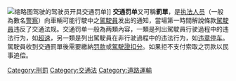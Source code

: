 {{Expand language|1=en|time=2021-02-07T07:29:24+00:00}}
[[File:Motorofficer.jpg|缩略图]]驾驶的驾驶员开具交通罚单]]
'''交通罚单'''又可稱'''罰單'''，是[[執法人員|执法人员]]（一般為數名[[警察|警察]]）向車輛可能行駛中之[[駕駛員|駕駛員]]发出的通知，當場第一時間解說條款[[駕駛員|駕駛員]]违反了交通法规。交通罚单一般為两類內容，一類是列出駕駛員行驶過程中的违法行为，如[[超速|超速]]，另一類是列出駕駛員在非行驶過程中的违法行为，如[[违章停车|违章停车]]。駕駛員收到交通罰單後需要繳納[[罚款|罚款]]或[[駕駛證扣分|駕駛證扣分]]。如果拒不支付索取之罚款以民事追偿。

[[Category:刑罰|Category:刑罰]]
[[Category:交通法|Category:交通法]]
[[Category:道路運輸|Category:道路運輸]]
{{stub}}